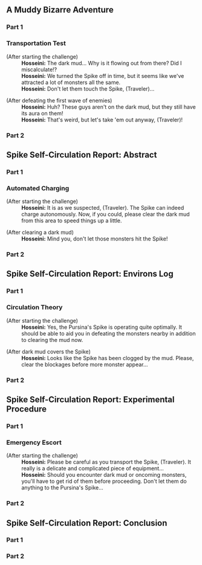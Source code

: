 {{EventTabs}}
==A Muddy Bizarre Adventure==
===Part 1===
{{Transclude|A Muddy Bizarre Adventure (Part 1)|Dialogue|main=1|top=1}}

===Transportation Test===
{{Dialogue start}}
;(After starting the challenge)
:'''Hosseini:''' The dark mud... Why is it flowing out from there? Did I miscalculate!?
:'''Hosseini:''' We turned the Spike off in time, but it seems like we've attracted a lot of monsters all the same.
:'''Hosseini:''' Don't let them touch the Spike, (Traveler)...

;(After defeating the first wave of enemies)
:'''Hosseini:''' Huh? These guys aren't on the dark mud, but they still have its aura on them!
:'''Hosseini:''' That's weird, but let's take 'em out anyway, (Traveler)!
{{Dialogue end}}

===Part 2===
{{Transclude|A Muddy Bizarre Adventure (Part 2)|Dialogue|main=1|top=1}}

==Spike Self-Circulation Report: Abstract==
===Part 1===
{{Transclude|Spike Self-Circulation Report: Abstract (Part 1)|Dialogue|main=1|top=1}}

===Automated Charging===
{{Dialogue start}}
;(After starting the challenge)
:'''Hosseini:''' It is as we suspected, (Traveler). The Spike can indeed charge autonomously. Now, if you could, please clear the dark mud from this area to speed things up a little.

;(After clearing a dark mud)
:'''Hosseini:''' Mind you, don't let those monsters hit the Spike!
{{Dialogue end}}

===Part 2===
{{Transclude|Spike Self-Circulation Report: Abstract (Part 2)|Dialogue|main=1|top=1}}

==Spike Self-Circulation Report: Environs Log==
===Part 1===
{{Transclude|Spike Self-Circulation Report: Environs Log (Part 1)|Dialogue|main=1|top=1}}

===Circulation Theory===
{{Dialogue start}}
;(After starting the challenge)
:'''Hosseini:''' Yes, the Pursina's Spike is operating quite optimally. It should be able to aid you in defeating the monsters nearby in addition to clearing the mud now.

;(After dark mud covers the Spike)
:'''Hosseini:''' Looks like the Spike has been clogged by the mud. Please, clear the blockages before more monster appear...
{{Dialogue end}}

===Part 2===
{{Transclude|Spike Self-Circulation Report: Environs Log (Part 2)|Dialogue|main=1|top=1}}

==Spike Self-Circulation Report: Experimental Procedure==
===Part 1===
{{Transclude|Spike Self-Circulation Report: Experimental Procedure (Part 1)|Dialogue|main=1|top=1}}

===Emergency Escort===
{{Dialogue start}}
;(After starting the challenge)
:'''Hosseini:''' Please be careful as you transport the Spike, (Traveler). It really is a delicate and complicated piece of equipment...
:'''Hosseini:''' Should you encounter dark mud or oncoming monsters, you'll have to get rid of them before proceeding. Don't let them do anything to the Pursina's Spike...
{{Dialogue end}}

===Part 2===
{{Transclude|Spike Self-Circulation Report: Experimental Procedure (Part 2)|Dialogue|main=1|top=1}}

==Spike Self-Circulation Report: Conclusion==
===Part 1===
{{Transclude|Spike Self-Circulation Report: Conclusion (Part 1)|Dialogue|main=1|top=1}}

===Part 2===
{{Transclude|Spike Self-Circulation Report: Conclusion (Part 2)|Dialogue|main=1|top=1}}